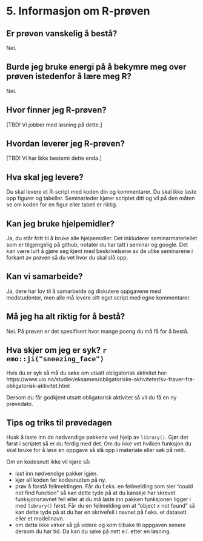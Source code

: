 # 5. Informasjon om R-prøven

## Er prøven vanskelig å bestå?

Nei.

## Burde jeg bruke energi på å bekymre meg over prøven istedenfor å lære meg R?

Nei.

## Hvor finner jeg R-prøven?

[TBD! Vi jobber med løsning på dette.]

<!-- Prøven blir gjort tilgjengelig som en oppgave på i Canvas kl. 9 – 15 prøvedagen.  -->
<!-- Finner du den ikke så sjekk seminarsiden i Canvas. Selv om dere har seks timer  -->
<!-- så vil prøven ha samme omfang som en prøve som ville blitt løst på et to timers  -->
<!-- seminar dersom den var fysisk. Dere har altså god tid. Grunnen til at vi har satt  -->
<!-- av seks timer er at det skal være rom for å dra et annet sted dersom internett  -->
<!-- plutselig forsvinner e.l. Begynn tidlig i tilfelle noe skulle inntreffe og ta  -->
<!-- heller litt fri etterpå. -->

## Hvordan leverer jeg R-prøven?

[TBD! Vi har ikke bestemt dette enda.]

## Hva skal jeg levere?

Du skal levere et R-script med koden din og kommentarer. Du skal ikke laste opp 
figurer og tabeller. Seminarleder kjører scriptet ditt og vil på den måten se om 
koden for en figur eller tabell er riktig. 

## Kan jeg bruke hjelpemidler?

Ja, du står fritt til å bruke alle hjelpemidler. Det inkluderer seminarmateriellet 
som er tilgjengelig på github, notater du har tatt i seminar og google. Det kan 
være lurt å gjøre seg kjent med beskrivelsene av de ulike seminarene i forkant 
av prøven så du vet hvor du skal slå opp.

## Kan vi samarbeide?

Ja, dere har lov til å samarbeide og diskutere oppgavene med medstudenter, men 
alle må levere sitt eget script med egne kommentarer. 

## Må jeg ha alt riktig for å bestå?

Nei. På prøven er det spesifisert hvor mange poeng du må få for å bestå. 

## Hva skjer om jeg er syk? `r emo::ji("sneezing_face")`

Hvis du er syk så må du søke om utsatt obligatorisk aktivitet her: 
https://www.uio.no/studier/eksamen/obligatoriske-aktiviteter/sv-fraver-fra-obligatorisk-aktivitet.html 

Dersom du får godkjent utsatt obligatorisk aktivitet så vil du få en ny prøvedato. 

## Tips og triks til prøvedagen

Husk å laste inn de nødvendige pakkene ved hjelp av `library()`. Gjør det først 
i scriptet så er du ferdig med det. Om du ikke vet hvilken funksjon du skal 
bruke for å løse en oppgave så slå opp  i materiale eller søk på nett.

Om en kodesnutt ikke vil kjøre så:

* last inn nødvendige pakker igjen.
* kjør all koden før kodesnutten på ny.
* prøv å forstå feilmeldingen. Får du f.eks. en feilmelding som sier "could not 
find function" så kan dette tyde på at du kanskje har skrevet funksjonsnavnet feil
eller at du må laste inn pakken funksjonen ligger i med `library()` først. Får 
du en feilmelding om at "object x not found" så kan dette tyde på at du har en 
skrivefeil i navnet på f.eks. et datasett eller et modellnavn. 
* om dette ikke virker så gå videre og kom tilbake til oppgaven senere dersom du 
har  tid. Da kan du søke på nett e.l. etter en løsning.
 